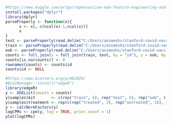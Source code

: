 ```r
#https://www.kaggle.com/artgor/openvaccine-eda-feature-engineering-and-modelling
install.packages("dplyr")
library(dplyr)
parseProperly <- function(x){
      x <- x[,-c(ncol(x)-1,ncol(x))]
      x
}
test <- parseProperly(read.delim("C:/Users/animeshs/stanford-covid-vaccine/test_data.csv"))
train <- parseProperly(read.delim("C:/Users/animeshs/stanford-covid-vaccine/test_data.csv"))
oob <- parseProperly(read.delim("C:/Users/animeshs/stanford-covid-vaccine/oob.csv"))
counts <- full_join(x = full_join(train, test, by = "id"), y = oob, by = "id")
counts[is.na(counts)] <- 0
rownames(counts) <- counts$id
counts$id <- NULL
```

```r
#https://www.biostars.org/p/461026/
#BiocManager::install("edgeR")
library(edgeR)
y <- DGEList(counts = counts)
y$samples$kit       <- c(rep("train", 6), rep("test", 6), rep("oob", 6))
y$samples$treatment <- rep(c(rep("treated", 3), rep("untreated", 3)), 3)
y <- calcNormFactors(y)
logCPMs <- cpm(y, log = TRUE, prior.count = 1)
plot(logCPMs)
```
